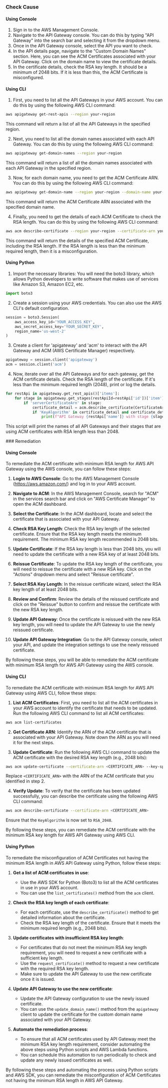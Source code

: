 

<Tabs><Tab title='Cause'>
### Check Cause

#### Using Console

1. Sign in to the AWS Management Console.
2. Navigate to the API Gateway console. You can do this by typing "API Gateway" into the search bar and selecting it from the dropdown menu.
3. Once in the API Gateway console, select the API you want to check.
4. In the API details page, navigate to the "Custom Domain Names" section. Here, you can see the ACM Certificates associated with your API Gateway. Click on the domain name to view the certificate details.
5. In the certificate details, check the RSA key length. It should be a minimum of 2048 bits. If it is less than this, the ACM Certificate is misconfigured.

#### Using CLI

1. First, you need to list all the API Gateways in your AWS account. You can do this by using the following AWS CLI command:

```bash
aws apigateway get-rest-apis --region your-region
```

This command will return a list of all the API Gateways in the specified region.

2. Next, you need to list all the domain names associated with each API Gateway. You can do this by using the following AWS CLI command:

```bash
aws apigateway get-domain-names --region your-region
```

This command will return a list of all the domain names associated with each API Gateway in the specified region.

3. Now, for each domain name, you need to get the ACM Certificate ARN. You can do this by using the following AWS CLI command:

```bash
aws apigateway get-domain-name --region your-region --domain-name your-domain-name
```

This command will return the ACM Certificate ARN associated with the specified domain name.

4. Finally, you need to get the details of each ACM Certificate to check the RSA length. You can do this by using the following AWS CLI command:

```bash
aws acm describe-certificate --region your-region --certificate-arn your-certificate-arn
```

This command will return the details of the specified ACM Certificate, including the RSA length. If the RSA length is less than the minimum required length, then it is a misconfiguration.

#### Using Python

1. Import the necessary libraries: You will need the boto3 library, which allows Python developers to write software that makes use of services like Amazon S3, Amazon EC2, etc.

```python
import boto3
```

2. Create a session using your AWS credentials. You can also use the AWS CLI's default configuration.

```python
session = boto3.Session(
    aws_access_key_id='YOUR_ACCESS_KEY',
    aws_secret_access_key='YOUR_SECRET_KEY',
    region_name='us-west-2'
)
```

3. Create a client for 'apigateway' and 'acm' to interact with the API Gateway and ACM (AWS Certificate Manager) respectively.

```python
apigateway = session.client('apigateway')
acm = session.client('acm')
```

4. Now, iterate over all the API Gateways and for each gateway, get the ACM certificate details. Check the RSA length of the certificate. If it's less than the minimum required length (2048), print or log the details.

```python
for restApi in apigateway.get_rest_apis()['items']:
    for stage in apigateway.get_stages(restApiId=restApi['id'])['item']:
        if 'serverCertificateArn' in stage:
            certificate_detail = acm.describe_certificate(CertificateArn=stage['serverCertificateArn'])['Certificate']
            if 'KeyAlgorithm' in certificate_detail and certificate_detail['KeyAlgorithm'] == 'RSA' and certificate_detail['KeySize'] < 2048:
                print(f"API Gateway {restApi['name']} with stage {stage['stageName']} uses ACM certificate with RSA length less than 2048")
```

This script will print the names of all API Gateways and their stages that are using ACM certificates with RSA length less than 2048.

</Tab>

<Tab title='Remediation'>
### Remediation

#### Using Console

To remediate the ACM certificate with minimum RSA length for AWS API Gateway using the AWS console, you can follow these steps:

1. **Login to AWS Console**: Go to the AWS Management Console (https://aws.amazon.com/) and log in to your AWS account.

2. **Navigate to ACM**: In the AWS Management Console, search for "ACM" in the services search bar and click on "AWS Certificate Manager" to open the ACM dashboard.

3. **Select the Certificate**: In the ACM dashboard, locate and select the certificate that is associated with your API Gateway.

4. **Check RSA Key Length**: Check the RSA key length of the selected certificate. Ensure that the RSA key length meets the minimum requirement. The minimum RSA key length recommended is 2048 bits.

5. **Update Certificate**: If the RSA key length is less than 2048 bits, you will need to update the certificate with a new RSA key of at least 2048 bits.

6. **Reissue Certificate**: To update the RSA key length of the certificate, you will need to reissue the certificate with a new RSA key. Click on the "Actions" dropdown menu and select "Reissue certificate".

7. **Select RSA Key Length**: In the reissue certificate wizard, select the RSA key length of at least 2048 bits.

8. **Review and Confirm**: Review the details of the reissued certificate and click on the "Reissue" button to confirm and reissue the certificate with the new RSA key length.

9. **Update API Gateway**: Once the certificate is reissued with the new RSA key length, you will need to update the API Gateway to use the newly reissued certificate.

10. **Update API Gateway Integration**: Go to the API Gateway console, select your API, and update the integration settings to use the newly reissued certificate.

By following these steps, you will be able to remediate the ACM certificate with minimum RSA length for AWS API Gateway using the AWS console.

#### Using CLI

To remediate the ACM certificate with minimum RSA length for AWS API Gateway using AWS CLI, follow these steps:

1. **List ACM Certificates**: First, you need to list all the ACM certificates in your AWS account to identify the certificate that needs to be updated. Run the following AWS CLI command to list all ACM certificates:

```bash
aws acm list-certificates
```

2. **Get Certificate ARN**: Identify the ARN of the ACM certificate that is associated with your API Gateway. Note down the ARN as you will need it for the next steps.

3. **Update Certificate**: Run the following AWS CLI command to update the ACM certificate with the desired RSA key length (e.g., 2048 bits):

```bash
aws acm update-certificate --certificate-arn <CERTIFICATE_ARN> --key-spec RSA_2048
```

Replace `<CERTIFICATE_ARN>` with the ARN of the ACM certificate that you identified in step 2.

4. **Verify Update**: To verify that the certificate has been updated successfully, you can describe the certificate using the following AWS CLI command:

```bash
aws acm describe-certificate --certificate-arn <CERTIFICATE_ARN>
```

Ensure that the `KeyAlgorithm` is now set to `RSA_2048`.

By following these steps, you can remediate the ACM certificate with the minimum RSA key length for AWS API Gateway using AWS CLI.

#### Using Python

To remediate the misconfiguration of ACM Certificates not having the minimum RSA length in AWS API Gateway using Python, follow these steps:

1. **Get a list of ACM certificates in use**:
   - Use the AWS SDK for Python (Boto3) to list all the ACM certificates in use in your AWS account.
   - You can use the `list_certificates()` method from the `acm` client.

2. **Check the RSA key length of each certificate**:
   - For each certificate, use the `describe_certificate()` method to get detailed information about the certificate.
   - Check the RSA key length of the certificate. Ensure that it meets the minimum required length (e.g., 2048 bits).

3. **Update certificates with insufficient RSA key length**:
   - For certificates that do not meet the minimum RSA key length requirement, you will need to request a new certificate with a sufficient key length.
   - Use the `request_certificate()` method to request a new certificate with the required RSA key length.
   - Make sure to update the API Gateway to use the new certificate once it is issued.

4. **Update API Gateway to use the new certificate**:
   - Update the API Gateway configuration to use the newly issued certificate.
   - You can use the `update_domain_name()` method from the `apigateway` client to update the certificate for the custom domain name associated with your API Gateway.

5. **Automate the remediation process**:
   - To ensure that all ACM certificates used by API Gateway meet the minimum RSA key length requirement, consider automating the above steps using Python scripts and AWS Lambda functions.
   - You can schedule this automation to run periodically to check and update any newly issued certificates as well.

By following these steps and automating the process using Python scripts and AWS SDK, you can remediate the misconfiguration of ACM Certificates not having the minimum RSA length in AWS API Gateway.


</Tab>
</Tabs>